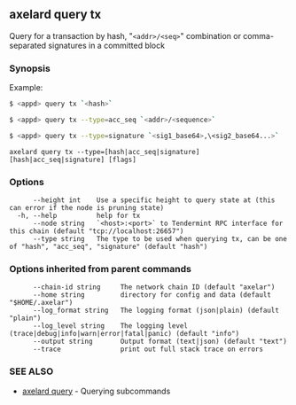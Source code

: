 ## axelard query tx

Query for a transaction by hash, "`<addr>/<seq>`" combination or comma-separated signatures in a committed block

### Synopsis

Example:

```bash
$ <appd> query tx `<hash>`
```

```bash
$ <appd> query tx --type=acc_seq `<addr>/<sequence>`
```

```bash
$ <appd> query tx --type=signature `<sig1_base64>,\<sig2_base64...>`
```

```
axelard query tx --type=[hash|acc_seq|signature] [hash|acc_seq|signature] [flags]
```

### Options

```
      --height int    Use a specific height to query state at (this can error if the node is pruning state)
  -h, --help          help for tx
      --node string   `<host>:<port>` to Tendermint RPC interface for this chain (default "tcp://localhost:26657")
      --type string   The type to be used when querying tx, can be one of "hash", "acc_seq", "signature" (default "hash")
```

### Options inherited from parent commands

```
      --chain-id string     The network chain ID (default "axelar")
      --home string         directory for config and data (default "$HOME/.axelar")
      --log_format string   The logging format (json|plain) (default "plain")
      --log_level string    The logging level (trace|debug|info|warn|error|fatal|panic) (default "info")
      --output string       Output format (text|json) (default "text")
      --trace               print out full stack trace on errors
```

### SEE ALSO

- [axelard query](/cli-docs/v0_31_3/axelard_query) - Querying subcommands

